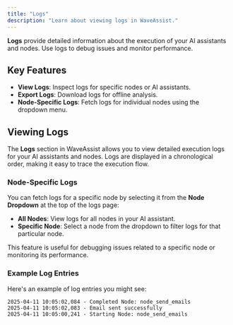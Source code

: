 ```yaml
---
title: "Logs"
description: "Learn about viewing logs in WaveAssist."
---
```


**Logs** provide detailed information about the execution of your AI assistants and nodes. Use logs to debug issues and monitor performance.

## Key Features

- **View Logs**: Inspect logs for specific nodes or AI assistants.
- **Export Logs**: Download logs for offline analysis.
- **Node-Specific Logs**: Fetch logs for individual nodes using the dropdown menu.

## Viewing Logs

The **Logs** section in WaveAssist allows you to view detailed execution logs for your AI assistants and nodes. Logs are displayed in a chronological order, making it easy to trace the execution flow.

### Node-Specific Logs

You can fetch logs for a specific node by selecting it from the **Node Dropdown** at the top of the logs page:

- **All Nodes**: View logs for all nodes in your AI assistant.
- **Specific Node**: Select a node from the dropdown to filter logs for that particular node.

This feature is useful for debugging issues related to a specific node or monitoring its performance.

### Example Log Entries

Here's an example of log entries you might see:

```
2025-04-11 10:05:02,084 - Completed Node: node_send_emails
2025-04-11 10:05:02,083 - Email sent successfully
2025-04-11 10:05:00,241 - Starting Node: node_send_emails
```

